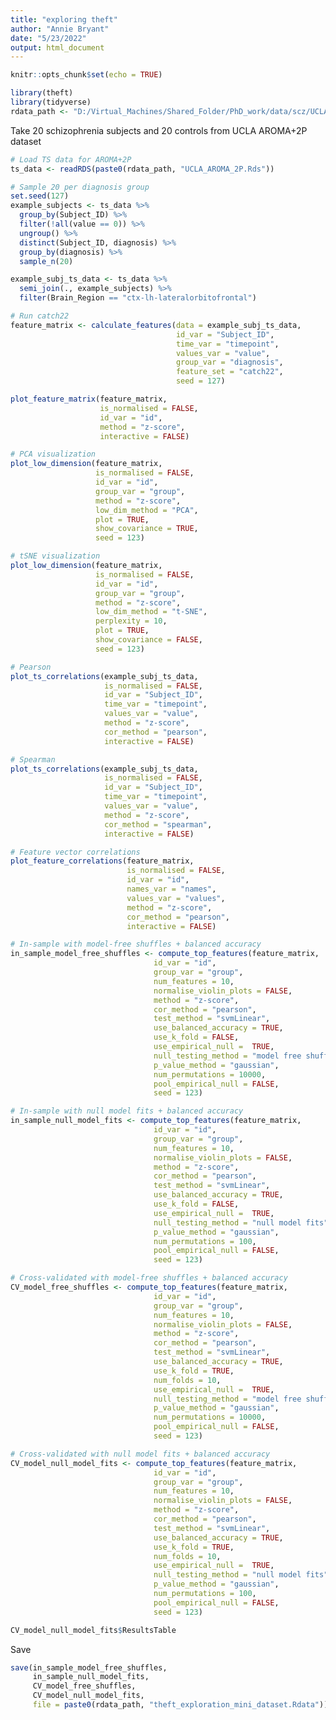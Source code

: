 ```yaml
---
title: "exploring theft"
author: "Annie Bryant"
date: "5/23/2022"
output: html_document
---
```


```r
knitr::opts_chunk$set(echo = TRUE)
```

```r
library(theft)
library(tidyverse)
rdata_path <- "D:/Virtual_Machines/Shared_Folder/PhD_work/data/scz/UCLA/Rdata/"
```


Take 20 schizophrenia subjects and 20 controls from UCLA AROMA+2P dataset
```r
# Load TS data for AROMA+2P
ts_data <- readRDS(paste0(rdata_path, "UCLA_AROMA_2P.Rds"))

# Sample 20 per diagnosis group
set.seed(127)
example_subjects <- ts_data %>%
  group_by(Subject_ID) %>%
  filter(!all(value == 0)) %>%
  ungroup() %>%
  distinct(Subject_ID, diagnosis) %>%
  group_by(diagnosis) %>%
  sample_n(20)

example_subj_ts_data <- ts_data %>%
  semi_join(., example_subjects) %>%
  filter(Brain_Region == "ctx-lh-lateralorbitofrontal")

# Run catch22
feature_matrix <- calculate_features(data = example_subj_ts_data, 
                                     id_var = "Subject_ID", 
                                     time_var = "timepoint", 
                                     values_var = "value", 
                                     group_var = "diagnosis", 
                                     feature_set = "catch22",
                                     seed = 127)

```

```r
plot_feature_matrix(feature_matrix, 
                    is_normalised = FALSE, 
                    id_var = "id", 
                    method = "z-score",
                    interactive = FALSE)
```

```r
# PCA visualization
plot_low_dimension(feature_matrix, 
                   is_normalised = FALSE, 
                   id_var = "id", 
                   group_var = "group", 
                   method = "z-score", 
                   low_dim_method = "PCA", 
                   plot = TRUE,
                   show_covariance = TRUE,
                   seed = 123)
```

```r
# tSNE visualization
plot_low_dimension(feature_matrix, 
                   is_normalised = FALSE, 
                   id_var = "id", 
                   group_var = "group", 
                   method = "z-score", 
                   low_dim_method = "t-SNE", 
                   perplexity = 10, 
                   plot = TRUE,
                   show_covariance = FALSE,
                   seed = 123)
```

```r
# Pearson
plot_ts_correlations(example_subj_ts_data, 
                     is_normalised = FALSE, 
                     id_var = "Subject_ID", 
                     time_var = "timepoint",
                     values_var = "value",
                     method = "z-score",
                     cor_method = "pearson",
                     interactive = FALSE)
```

```r
# Spearman
plot_ts_correlations(example_subj_ts_data, 
                     is_normalised = FALSE, 
                     id_var = "Subject_ID", 
                     time_var = "timepoint",
                     values_var = "value",
                     method = "z-score",
                     cor_method = "spearman",
                     interactive = FALSE)
```

```r
# Feature vector correlations
plot_feature_correlations(feature_matrix, 
                          is_normalised = FALSE, 
                          id_var = "id", 
                          names_var = "names",
                          values_var = "values",
                          method = "z-score",
                          cor_method = "pearson",
                          interactive = FALSE)
```

```r
# In-sample with model-free shuffles + balanced accuracy
in_sample_model_free_shuffles <- compute_top_features(feature_matrix, 
                                id_var = "id", 
                                group_var = "group",
                                num_features = 10, 
                                normalise_violin_plots = FALSE,
                                method = "z-score",
                                cor_method = "pearson",
                                test_method = "svmLinear",
                                use_balanced_accuracy = TRUE,
                                use_k_fold = FALSE,
                                use_empirical_null =  TRUE,
                                null_testing_method = "model free shuffles",
                                p_value_method = "gaussian",
                                num_permutations = 10000,
                                pool_empirical_null = FALSE,
                                seed = 123)
```

```r
# In-sample with null model fits + balanced accuracy
in_sample_null_model_fits <- compute_top_features(feature_matrix, 
                                id_var = "id", 
                                group_var = "group",
                                num_features = 10, 
                                normalise_violin_plots = FALSE,
                                method = "z-score",
                                cor_method = "pearson",
                                test_method = "svmLinear",
                                use_balanced_accuracy = TRUE,
                                use_k_fold = FALSE,
                                use_empirical_null =  TRUE,
                                null_testing_method = "null model fits",
                                p_value_method = "gaussian",
                                num_permutations = 100,
                                pool_empirical_null = FALSE,
                                seed = 123)
```

```r
# Cross-validated with model-free shuffles + balanced accuracy
CV_model_free_shuffles <- compute_top_features(feature_matrix, 
                                id_var = "id", 
                                group_var = "group",
                                num_features = 10, 
                                normalise_violin_plots = FALSE,
                                method = "z-score",
                                cor_method = "pearson",
                                test_method = "svmLinear",
                                use_balanced_accuracy = TRUE,
                                use_k_fold = TRUE,
                                num_folds = 10,
                                use_empirical_null =  TRUE,
                                null_testing_method = "model free shuffles",
                                p_value_method = "gaussian",
                                num_permutations = 10000,
                                pool_empirical_null = FALSE,
                                seed = 123)
```

```r
# Cross-validated with null model fits + balanced accuracy
CV_model_null_model_fits <- compute_top_features(feature_matrix, 
                                id_var = "id", 
                                group_var = "group",
                                num_features = 10, 
                                normalise_violin_plots = FALSE,
                                method = "z-score",
                                cor_method = "pearson",
                                test_method = "svmLinear",
                                use_balanced_accuracy = TRUE,
                                use_k_fold = TRUE,
                                num_folds = 10,
                                use_empirical_null =  TRUE,
                                null_testing_method = "null model fits",
                                p_value_method = "gaussian",
                                num_permutations = 100,
                                pool_empirical_null = FALSE,
                                seed = 123)
```

```r
CV_model_null_model_fits$ResultsTable
```

Save
```r
save(in_sample_model_free_shuffles,
     in_sample_null_model_fits,
     CV_model_free_shuffles,
     CV_model_null_model_fits,
     file = paste0(rdata_path, "theft_exploration_mini_dataset.Rdata"))
```

